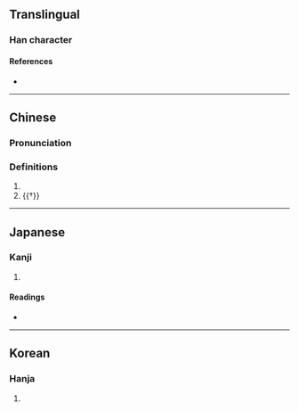 {{character info}}
==Translingual==

===Han character===
{{Han char|rn=9|rad=人|as=10|sn=12|four=28211|canj=OTQM|ids=⿰亻差}}

====References====
* {{Han ref|kx=0113.280|dkj=00973|dj=0242.010|hdz=10194.120|uh=509E|ud=20638|bh=D854|bd=55380}}

----

==Chinese==
{{zh-forms}}

===Pronunciation===
{{zh-pron
|m=suō
|m-s=
|dg=
|c=so1,co1
|c-t=
|g=
|h=pfs=
|j=
|md=
|mn=
|mn-t=
|w=
|x=
|mc=y
|oc=y
|cat=v
}}

===Definitions===
{{zh-hanzi}}

# {{zh-used in|傞傞}}
# {{†}} {{zh-alt-form|齜|to [[bare]] one's [[tooth|teeth]]}}

----

==Japanese==

===Kanji===
{{ja-kanji|grade=|rs=人10}}

# {{rfdef|ja|sort=人10}}

====Readings====
* {{ja-readings|on=さ|kun=}}

----

==Korean==

===Hanja===
{{ko-hanja|hangeul=사|rv=sa|mr=sa}}

# {{rfdef|ko|sort=人10}}